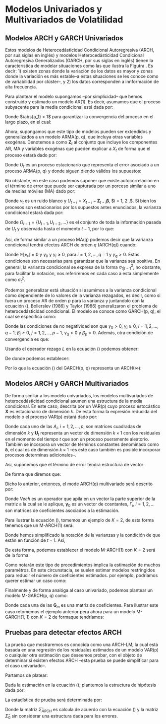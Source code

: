 # Modelos Univariados y Multivariados de Volatilidad

## Modelos ARCH y GARCH Univariados

Estos modelos de Heterocedásticidad Condicional Autoregresiva (ARCH, por sus siglas en inglés) y modelos Heterocedásticidad Condicional Autoregresiva Generalizados (GARCH, por sus siglas en inglés) tienen la característica de modelar situaciones como las que ilustra la Figutra \ref{G_ARCH_Return}. Es decir: 1) existen zonas donde la variación de los datos es mayor y zonas donde la variación es más estable--a estas situaciones se les conoce como de variabilidad por clúster--, y 2) los datos corresponden a innformación de alta frecuencia.
\begin{figure}
  \centering
    \includegraphics[width = 1.0 \textwidth]{G_ARCH_Return}
  \caption{ Rendimientos (diferenccias logarítmicas) de tres acciones seleccionadas: Apple, Pfizer, Tesla, enero 2011 a noviembre de 2020}
  \label{G_ARCH_Return}
\end{figure}

Para plantear el modelo supongamos --por simplicidad-- que hemos construido y estimado un modelo AR(1). Es decir, asumamos que el proceso subyacente para la media condicional está dada por:
\begin{equation}
    X_t = a_0 + a_1 X_{t-1} + U_t
\end{equation}

Donde $\abs{a_1} < 1$ para garantizar la convergencia del proceso en el largo plazo, en el cual:
\begin{eqnarray*}
    \mathbb{E}[X_t] & = & \frac{a_0 }{1 - a_1} = \mu \\
    Var[X_t] & = & \frac{\sigma^2}{1 - a_1^2}
\end{eqnarray*}

Ahora, supongamos que este tipo de modelos pueden ser extendidos y generalizados a un modelo ARMA(p, q), que incluya otras variables exogénas. Denotemos a como $\mathbf{Z}_t$ al conjunto que incluye los componentes AR, MA y variables exogénas que pueden explicar a $X_t$ de forma que el proceso estará dado por:
\begin{equation}
    X_t = \mathbf{Z}_t \boldsymbol{\beta} + U_t
\end{equation}

Donde $U_t$ es un proceso estacionario que representa el error asociado a un proceso ARMA(p, q) y donde siguen diendo válidos los supuestos:
\begin{eqnarray*}
    \mathbb{E}[U_t] & = & 0 \\
    Var[U_t^2] & = & \sigma^2
\end{eqnarray*}

No obstante, en este caso podemos suponer que existe autocorrelación en el término de error que puede ser capturada por un porceso similar a uno de medias móviles (MA) dado por:
\begin{equation}
    U_t^2 = \gamma_0 + \gamma_1 U_{t-1}^2 + \gamma_2 U_{t-2}^2 + \ldots + \gamma_q U_{t-q}^2 + \nu_t
\end{equation}

Donde $\nu_t$ es un ruido blanco y $U_{t-i} = X_{t-i} - \mathbf{Z}_{t-i} \boldsymbol{\beta}$, $i = 1, 2 ,\ldots $. Si bien los procesos son estacionarios por los supuestos antes enunciados, la varianza condicional estará dada por:
\begin{eqnarray*}
    \sigma^2_{t | t-1} & = & Var[ U_t | \Omega_{t-1} ] \\
    & = & \mathbb{E}[ U^2_t | \Omega_{t-1} ]
\end{eqnarray*}

Donde $\Omega_{t-1} = \{U_{t-1}, U_{t-2}, \ldots \}$ es el conjunto de toda la información pasada de $U_t$ y observada hasta el momento $t-1$, por lo que:
\begin{equation*}
    U_t | \Omega_{t-1} \sim \mathbb{D}(0, \sigma^2_{t | t-1})
\end{equation*}

Así, de forma similar a un proceso MA(q) podemos decir que la varianza condicional tendrá efectos ARCH de orden $q$ (ARCH(q)) cuando:
\begin{equation}
    \sigma^2_{t | t-1} = \gamma_0 + \gamma_1 U_{t-1}^2 + \gamma_2 U_{t-2}^2 + \ldots + \gamma_q U_{t-q}^2
    \label{ARCH_Effect}
\end{equation}

Donde $\mathbb{E}[\nu_t] = 0$ y $\gamma_0$ y $\gamma_i \geq 0$, para $i = 1, 2, \ldots, q-1$ y  $\gamma_q > 0$. Estas condiciones son necesarias para garantizar que la varianza sea positiva. En general, la varianza condicional se expresa de la forma $\sigma^2_{t | t-1}$, no obstante, para facilitar la notación, nos referiremos en cada caso a esta simplemente como $\sigma^2_{t}$.

Podemos generalizar está situación si asumimos a la varianza condicional como dependiente de lo valores de la varianza rezagados, es decir, como si fuera un proceso AR de orden $p$ para la varianza y juntandolo con la ecuación (\ref{ARCH_Effect}). Bollerslev (1986) y Taylor (1986) generalizaron el problema de heterocedásticidad condicional. El modelo se conoce como GARCH(p, q), el cual se especifica como:
\begin{equation}
    \sigma^2_t = \gamma_0 + \gamma_1 U_{t-1}^2 + \gamma_2 U_{t-2}^2 + \ldots + \gamma_q U_{t-q}^2 + \beta_1 \sigma^2_{t-1} + \beta_2 \sigma^2_{t-2} + \ldots + \beta_p \sigma^2_{t-p}
    \label{GARCH_Effect}
\end{equation}

Donde las condiciones de no negatividad son que $\gamma_0 > 0$, $\gamma_i \geq 0$, $i = 1, 2, \ldots, q-1$, $\beta_j \geq 0$, $j = 1, 2, \ldots, p-1$, $\gamma_q > 0$ y $\beta_p > 0$. Además, otra condición de convergencia es que:
\begin{equation*}
    \gamma_1 + \ldots + \gamma_q + \beta_1 + \ldots + \beta_p < 1
\end{equation*}

Usando el operador rezago $L$ en la ecuación (\ref{GARCH_Effect}) podemos obtener:
\begin{equation}
    \sigma^2_t = \gamma_0 + \alpha(L) U_t^2 + \beta(L) \sigma^2_t
    \label{GARCH_Effect_L}
\end{equation}

De donde podemos establecer:
\begin{equation}
    \sigma^2_t = \frac{\gamma_0}{1 - \beta(L)} + \frac{\alpha(L)}{1 - \beta(L)} U_t^2 
\end{equation}

Por lo que la ecuación (\ref{GARCH_Effect}) del GARCH(p, q) representa un ARCH($\infty$):
\begin{equation}
    \sigma^2_t = \frac{a_0}{1 - b_1 - b_2 - \ldots - b_p} + \sum_{i = 1}^\infty U_{t-i}^2 
\end{equation}

## Modelos ARCH y GARCH Multivariados

De forma similar a los modelo univariados, los modelos multivariados de heterocedásticidad condicional asumen una estructura de la media condicional. En este caso, descrita por un VAR(p) cuyo proceso estocástico $\mathbf{X}$ es estacionario de dimensión $k$. De esta forma la expresión reducida del modelo o el proceso VAR(p) estará dado por:
\begin{equation}
    \mathbf{X}_t = \mathbf{\delta} + A_1 \mathbf{X}_{t-1} + A_2 \mathbf{X}_{t-2} + \ldots + A_p \mathbf{X}_{t-p} + \mathbf{U}_{t}
\end{equation}

Donde cada uno de las $A_i$, $i = 1, 2, \ldots, p$, son matrices cuadradas de dimensión $k$ y $\mathbf{U}_t$ representa un vector de dimensión $k \times 1$ con los residuales en el momento del tiempo $t$ que son un proceso pueramente aleatorio. También se incorpora un vector de términos constantes denominado como $\mathbf{\delta}$, el cual es de dimensión $k \times 1$ --es este caso también es posible incorporar procesos determinas adicionales--.

Así, suponemos que el término de error tendra estructura de vector:
\begin{equation*}
    \mathbf{U}_t = 
    \begin{bmatrix}
    U_{1t} \\ U_{2t} \\ \vdots \\ U_{Kt}
    \end{bmatrix}
\end{equation*}

De forma que diremos que:
\begin{equation*}
    \mathbf{U}_t | \Omega_{t-1} \sim (0, \Sigma_{t | t-1})
\end{equation*}

Dicho lo anterior, entonces, el mode ARCH(q) multivariado será descrito por:
\begin{equation}
    Vech(\Sigma_{t | t-1}) = \boldsymbol{\gamma}_0 + \Gamma_1 Vech(\mathbf{U}_{t-1} \mathbf{U}_{t-1}') + \ldots + \Gamma_q Vech(\mathbf{U}_{t-q} \mathbf{U}_{t-q}')
    \label{M_ARCH}
\end{equation}

Donde $Vech$ es un operador que apila en un vector la parte superior de la matriz a la cual se le aplique, $\boldsymbol{\gamma}_0$ es un vector de cosntantes, $\Gamma_i$, $i = 1, 2, \ldots$ son matrices de coeficientes asociados a la estimación.

Para ilustrar la ecuación (\ref{M_ARCH}), tomemos un ejemplo de $K = 2$, de esta forma tenemos que un M-ARCH(1) será:
\begin{equation*}
    \Sigma_{t | t-1} = 
    \begin{bmatrix}
    \sigma^2_{1, t | t-1} & \sigma_{12, t | t-1} \\ \sigma_{21, t | t-1} & \sigma^2_{2, t | t-1}
    \end{bmatrix} = 
    \begin{bmatrix}
    \sigma_{11, t} & \sigma_{12, t} \\ \sigma_{21, t} & \sigma_{22, t}
    \end{bmatrix} =
    \Sigma_{t}
\end{equation*}

Donde hemos simplificado la notación de la varianzas y la condición de que están en función de $t-1$. Así,
\begin{equation*}
    Vech(\Sigma_{t}) = 
    Vech \begin{bmatrix}
    \sigma_{11, t} & \sigma_{12, t} \\ \sigma_{21, t} & \sigma_{22, t}
    \end{bmatrix} =
    \begin{bmatrix}
    \sigma_{11, t} \\ \sigma_{12, t} \\ \sigma_{22, t}
    \end{bmatrix}
\end{equation*}

De esta forma, podemos establecer el modelo M-ARCH(1) con $K = 2$ será de la forma:
\begin{equation*}
    \begin{bmatrix}
    \sigma_{11, t} \\ \sigma_{12, t} \\ \sigma_{22, t}
    \end{bmatrix} =
    \begin{bmatrix}
    \gamma_{10} \\ \gamma_{20} \\ \gamma_{30}
    \end{bmatrix} +
    \begin{bmatrix}
    \gamma_{11} & \gamma_{12} & \gamma_{13} \\ \gamma_{21} & \gamma_{22} & \gamma_{23} \\ \gamma_{31} & \gamma_{32} & \gamma_{33}
    \end{bmatrix} 
    \begin{bmatrix}
    U^2_{1, t-1} \\ U_{1, t-1} U_{2, t-1} \\ U^2_{2, t-1}
    \end{bmatrix}
\end{equation*}

Como notarán este tipo de procedimientos implica la estimación de muchos paramétros. En este circunstacia, se suelen estimar modelos restringidos para reducir el número de coeficientes estimados. por ejemplo, podríamos querer estimar un caso como:
\begin{equation*}
    \begin{bmatrix}
    \sigma_{11, t} \\ \sigma_{12, t} \\ \sigma_{22, t}
    \end{bmatrix} =
    \begin{bmatrix}
    \gamma_{10} \\ \gamma_{20} \\ \gamma_{30}
    \end{bmatrix} +
    \begin{bmatrix}
    \gamma_{11} & 0 & 0 \\ 0 & \gamma_{22} & 0 \\ 0 & 0 & \gamma_{33}
    \end{bmatrix} 
    \begin{bmatrix}
    U^2_{1, t-1} \\ U_{1, t-1} U_{2, t-1} \\ U^2_{2, t-1}
    \end{bmatrix}
\end{equation*}

Finalmente y de forma analóga al caso univariado, podemos plantear un modelo M-GARCH(p, q) como:
\begin{equation}
    Vech(\Sigma_{t | t-1}) = \boldsymbol{\gamma}_0 + \sum_{j = 1}^q \Gamma_j Vech(\mathbf{U}_{t-j} \mathbf{U}_{t-j}') + \sum_{m = 1}^p \mathbf{G}_m Vech(\Sigma_{t-m | t-m-1})
    \label{M_GARCH}
\end{equation}

Donde cada una de las $\mathbf{G}_m$ es una matriz de coeficientes. Para ilustrar este caso retomemos el ejemplo anterior pera ahora para un modelo M-GARCH(1, 1) con $K = 2$ de formaque tendríamos:
\begin{equation*}
    \begin{bmatrix}
    \sigma_{11, t} \\ \sigma_{12, t} \\ \sigma_{22, t}
    \end{bmatrix} =
    \begin{bmatrix}
    \gamma_{10} \\ \gamma_{20} \\ \gamma_{30}
    \end{bmatrix} +
    \begin{bmatrix}
    \gamma_{11} & \gamma_{12} & \gamma_{13} \\ \gamma_{21} & \gamma_{22} & \gamma_{23} \\ \gamma_{31} & \gamma_{32} & \gamma_{33}
    \end{bmatrix} 
    \begin{bmatrix}
    U^2_{1, t-1} \\ U_{1, t-1} U_{2, t-1} \\ U^2_{2, t-1}
    \end{bmatrix} +
    \begin{bmatrix}
    g_{11} & g_{12} & g_{13} \\ g_{21} & g_{22} & g_{23} \\ g_{31} & g_{32} & g_{33}
    \end{bmatrix} 
    \begin{bmatrix}
    \sigma_{11, t-1} \\ \sigma_{12, t-1} \\ \sigma_{22, t-1}
    \end{bmatrix}
\end{equation*}

## Pruebas para detectar efectos ARCH

La prueba que mostraremos es conocida como una ARCH-LM, la cual está basada en una regresión de los residuales estimados de un modelo VAR(p) o cualquier otra estimación que deseemos probar, con el objeto de determinar si existen efectos ARCH --esta prueba se puede simplificar para el caso univariado--.

Partamos de platear:
\begin{equation}
    Vech(\hat{\mathbf{U}}_t \hat{\mathbf{U}}_t') = \mathbf{B}_0 + \mathbf{B}_1 Vech(\hat{\mathbf{U}}_{t-1} \hat{\mathbf{U}}_{t-1}') + \ldots + \mathbf{B}_q Vech(\hat{\mathbf{U}}_{t-q} \hat{\mathbf{U}}_{t-q}') + \varepsilon_t
    \label{ARCH-LM}
\end{equation}

Dada la estimación en la ecuación (\ref{ARCH-LM}), plantemos la estructura de hipótesis dada por:
\begin{eqnarray*}
    H_0 & : & \mathbf{B}_1 = \mathbf{B}_2 = \ldots = \mathbf{B}_q = 0 \\
    H_a & : & No H_0    
\end{eqnarray*}

La estadística de prueba será determinada por:
\begin{equation}
    LM_{M-ARCH} = \frac{1}{2} T K (K + 1) - Traza \left( \hat{\Sigma}_{ARCH} \hat{\Sigma}^{-1}_{0} \right) \sim \chi^2_{[q K^2 (K + 1)^2 / 4]}
\end{equation}

Donde la matriz $\hat{\Sigma}_{ARCH}$ es calcula de acuerdo con la ecuación (\ref{ARCH-LM}) y la matriz $\hat{\Sigma}_{0}$ sin considerar una estructura dada para los errores.
